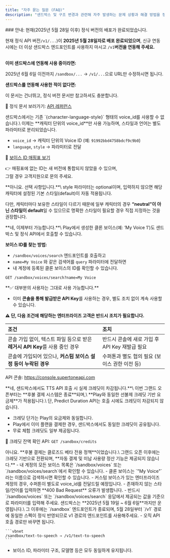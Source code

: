 ```yaml
---
title: "자주 묻는 질문 (FAQ)"
description: "샌드박스 및 구조 변경과 관련해 자주 발생하는 문제 상황과 해결 방법을 정리했습니다. 서비스 전환 과정에서 발생할 수 있는 문제나 궁금한 점이 있다면 먼저 이곳을 확인해 주세요."
---
```


<Warning>
  ### 안내: 현재(2025년 5월 28일 이후) 정식 버전의 배포가 완료되었습니다.

  현재 정식 API 버전`/v1/...`)이 **2025년 5월 28일자로 배포 완료되었으며**, 신규 연동 시에는 더 이상 샌드박스 엔드포인트를 사용하지 마시고 `/v1`**버전을 연동해 주세요.**

  \
  **이미 샌드박스에 연동해 사용 중이라면:**

  2025년 6월 6일 이전까지 `/sandbox/...` → `/v1/...`으로 URL만 수정하시면 됩니다.

  **샌드박스를 연동해 사용한 적이 없다면:**

  이 문서는 건너뛰고, 정식 버전 문서만 참고하셔도 충분합니다.

  📄 정식 문서 보러가기: [API 레퍼런스](/ko/api-reference/introduction)
</Warning>

<Accordion title="기존에 사용하던 voice_id가 더 이상 동작하지 않아요.">
  샌드박스에서는 기존 `{character-language-style}` 형태의 voice_id를 사용할 수 없습니다.\
  이제는 **캐릭터 단위의 voice_id**만 사용 가능하며, 스타일과 언어는 별도 파라미터로 분리되었습니다.

  - `voice_id` → 캐릭터 단위의 Voice ID (예: `91992bbd4758bdcf9c9b0`)
  - `language`, `style` → 파라미터로 전달

  📄 [보이스 ID 매핑표 보기](https://docs.google.com/spreadsheets/d/1RPP9rxE8lWKrkhU91pdHUxOfYGEpqRSDaIybmVBFFZ0/edit?usp=sharing)

  👉 매핑표에 없는 ID는 새 버전에 통합되지 않았을 수 있으며,\
  그럴 경우 고객지원으로 문의 주세요.
</Accordion>

<Accordion title="style 파라미터는 꼭 입력해야 하나요?">
  **아니요. 선택 사항입니다.**\
  style 파라미터는 optional이며, 입력하지 않으면 해당 캐릭터에 설정된 기본 스타일(default)이 자동 적용됩니다.

  다만, 캐릭터마다 보유한 스타일이 다르기 때문에 일부 캐릭터의 경우 **“neutral”이 아닌 스타일이 default**일 수 있으므로 명확한 스타일이 필요할 경우 직접 지정하는 것을 권장합니다.
</Accordion>

<Accordion title="클론 보이스도 API에서 사용할 수 있나요?">
  **네, 이제부터 가능합니다.**\
  Play에서 생성한 클론 보이스(예: ‘My Voice 1’)도 샌드박스 및 정식 API에서 호출할 수 있습니다.

  **보이스 ID를 찾는 방법:**

  - `/sandbox/voices/search` 엔드포인트를 호출하고
  - `name=My Voice` 와 같은 검색어를 `query` 파라미터에 전달하면
  - 내 계정에 등록된 클론 보이스의 ID를 확인할 수 있습니다.

  ```http
  GET /sandbox/voices/search?name=My Voice
  ```
</Accordion>

<Accordion title="기존에 쓰던 API Key를 그대로 사용할 수 있나요?">
  **✅ 대부분의 사용자는 그대로 사용 가능합니다.**

  - 이미 **콘솔을 통해 발급받은 API Key**를 사용하는 경우, 별도 조치 없이 계속 사용할 수 있습니다.

  **⚠️ 단, 다음 조건에 해당하는 엔터프라이즈 고객은 반드시 조치가 필요합니다.**

  | 조건                                                | 조치                             |
  | :------------------------------------------------ | :----------------------------- |
  | 콘솔 가입 없이, 텍스트 파일 등으로 받은 **레거시 API Key**를 사용 중인 경우 | 반드시 콘솔에 새로 가입 후 API Key 재발급 필요 |
  | 콘솔에 가입되어 있으나, **커스텀 보이스 설정 등이 누락된 경우**            | 수퍼톤과 별도 협의 필요 (보이스 권한 이전 등)    |

  API 콘솔: https://console.supertoneapi.com
</Accordion>

<Accordion title="샌드박스에서 TTS API 호출 시 크레딧이 차감되나요?">
  **네, 샌드박스에서도 TTS API 호출 시 실제 크레딧이 차감됩니다.**\
  이번 그랜드 오픈부터는 **후불 결제 시스템은 종료**되며,\
  **Play와 동일한 선불제 크레딧 기반 요금제**가 적용됩니다.\
  단, Predict Duration API는 호출 시에도 크레딧이 차감되지 않습니다.

  - 크레딧 단가는 Play의 요금제와 동일합니다.
  - Play에서 이미 플랜을 결제한 경우, 샌드박스에서도 동일한 크레딧이 공유됩니다.
  - 무료 체험 크레딧도 일부 제공됩니다.

  📌 크레딧 잔액 확인 API: `GET /sandbox/credits`
</Accordion>

<Accordion title="예전처럼 후불 결제를 쓸 수는 없나요?">
  아니요. **후불 결제는 클로즈드 베타 전용 정책**이었습니다.\
  그랜드 오픈 이후에는 크레딧 기반으로 전환되며, **자동 결제 및 미납 사용량 정산 기능은 제공되지 않습니다.**
</Accordion>

<Accordion title="클론 보이스나 커스텀 보이스의 ID는 어떻게 알 수 있나요?">
  - 내 계정의 모든 보이스 목록은 `/sandbox/voices` 또는 `/sandbox/voices/search`에서 확인할 수 있습니다.
  - 클론 보이스는 `"My Voice"`라는 이름으로 검색하시면 확인할 수 있습니다.
  - 커스텀 보이스가 있는 엔터프라이즈 계정의 경우, 수퍼톤이 별도로 voice_id를 전달드릴 예정입니다.
</Accordion>

<Accordion title="style이나 language 파라미터를 잘못 입력하면 어떻게 되나요?">
  - 존재하지 않는 스타일/언어를 입력하면 **400 Bad Request** 오류가 발생합니다.
  - 반드시 `/sandbox/voices` 또는 `/sandbox/voices/search` 응답에서 제공되는 값을 기준으로 파라미터를 입력해 주세요.
</Accordion>

<Accordion title="샌드박스는 언제까지 사용할 수 있나요?">
  샌드박스는 **2025년 5월 19일 ~ 6월 6일**까지만 운영됩니다.\
  그 이후에는 `/sandbox` 엔드포인트가 종료되며, 5월 28일부터 `/v1` 경로에 동일한 스펙이 정식 반영되므로 v1 경로의 엔드포인트를 사용해주세요.
</Accordion>

<Accordion title="샌드박스 → v1으로 다시 되돌릴 때는 무엇을 바꿔야 하나요?">
  - 오직 API 호출 경로만 바꾸면 됩니다.

    ```vbnet
    /sandbox/text-to-speech → /v1/text-to-speech
    ```
  - 보이스 ID, 파라미터 구조, 모델명 등은 모두 동일하게 유지됩니다.
</Accordion>